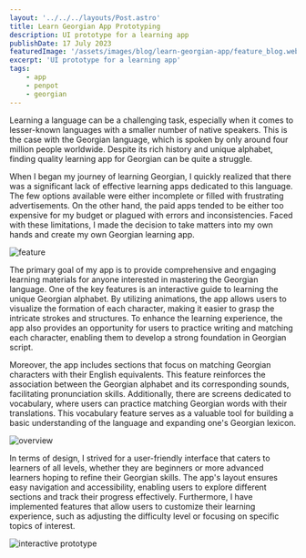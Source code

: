 ```yaml
---
layout: '../../../layouts/Post.astro'
title: Learn Georgian App Prototyping
description: UI prototype for a learning app
publishDate: 17 July 2023
featuredImage: '/assets/images/blog/learn-georgian-app/feature_blog.webp'
excerpt: 'UI prototype for a learning app'
tags:
    - app
    - penpot
    - georgian
---
```


Learning a language can be a challenging task, especially when it comes to lesser-known languages with a smaller number of native speakers.
This is the case with the Georgian language, which is spoken by only around four million people worldwide.
Despite its rich history and unique alphabet, finding quality learning app for Georgian can be quite a struggle.

When I began my journey of learning Georgian, I quickly realized that there was a significant lack of effective learning apps dedicated to this language.
The few options available were either incomplete or filled with frustrating advertisements. On the other hand,
the paid apps tended to be either too expensive for my budget or plagued with errors and inconsistencies.
Faced with these limitations, I made the decision to take matters into my own hands and create my own Georgian learning app.

![feature](/assets/images/blog/learn-georgian-app/feature.webp "feature")

The primary goal of my app is to provide comprehensive and engaging learning materials for anyone interested in mastering the Georgian language.
One of the key features is an interactive guide to learning the unique Georgian alphabet.
By utilizing animations, the app allows users to visualize the formation of each character, making it easier to grasp the intricate strokes and structures.
To enhance the learning experience, the app also provides an opportunity for users to practice writing and matching each character,
enabling them to develop a strong foundation in Georgian script.

Moreover, the app includes sections that focus on matching Georgian characters with their English equivalents.
This feature reinforces the association between the Georgian alphabet and its corresponding sounds, facilitating pronunciation skills.
Additionally, there are screens dedicated to vocabulary, where users can practice matching Georgian words with their translations.
This vocabulary feature serves as a valuable tool for building a basic understanding of the language and expanding one's Georgian lexicon.

![overview](/assets/images/blog/learn-georgian-app/overview.webp "overview")

In terms of design, I strived for a user-friendly interface that caters to learners of all levels, 
whether they are beginners or more advanced learners hoping to refine their Georgian skills.
The app's layout ensures easy navigation and accessibility, enabling users to explore different sections and track their progress effectively.
Furthermore, I have implemented features that allow users to customize their learning experience,
such as adjusting the difficulty level or focusing on specific topics of interest.

![interactive prototype](/assets/images/blog/learn-georgian-app/interactive_prototype.webp "interactive_prototype")
